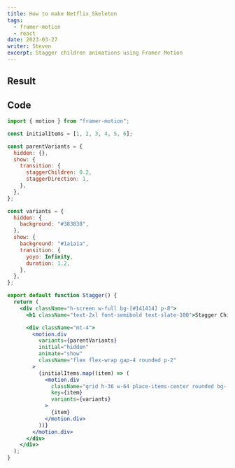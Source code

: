 ```yaml
---
title: How to make Netflix Skeleton
tags:
  - framer-motion
  - react
date: 2023-03-27
writer: Steven
excerpt: Stagger children animations using Framer Motion
---
```


## Result

<CloudinaryImage publicId="uploads/stagger_vofr3g" width={2000} height={345} alt="stagger children" />

## Code

```jsx
import { motion } from "framer-motion";

const initialItems = [1, 2, 3, 4, 5, 6];

const parentVariants = {
  hidden: {},
  show: {
    transition: {
      staggerChildren: 0.2,
      staggerDirection: 1,
    },
  },
};

const variants = {
  hidden: {
    background: "#383838",
  },
  show: {
    background: "#1a1a1a",
    transition: {
      yoyo: Infinity,
      duration: 1.2,
    },
  },
};

export default function Stagger() {
  return (
    <div className="h-screen w-full bg-[#141414] p-8">
      <h1 className="text-2xl font-semibold text-slate-100">Stagger Children</h1>

      <div className="mt-4">
        <motion.div
          variants={parentVariants}
          initial="hidden"
          animate="show"
          className="flex flex-wrap gap-4 rounded p-2"
        >
          {initialItems.map((item) => (
            <motion.div
              className="grid h-36 w-64 place-items-center rounded bg-[#1a1a1a] font-medium text-slate-100"
              key={item}
              variants={variants}
            >
              {item}
            </motion.div>
          ))}
        </motion.div>
      </div>
    </div>
  );
}
```
